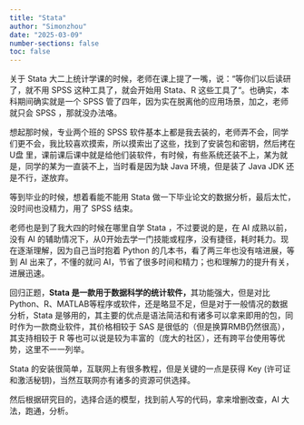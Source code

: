 ```yaml
---
title: "Stata"
author: "Simonzhou"
date: "2025-03-09"
number-sections: false
toc: false
---
```


关于 Stata 大二上统计学课的时候，老师在课上提了一嘴，说：“等你们以后读研了，就不用 SPSS 这种工具了，就会开始用 Stata、R 这些工具了“。也确实，本科期间确实就是一个 SPSS 管了四年，因为实在脱离他的应用场景，加之，老师就只会 SPSS ，那就没办法咯。

想起那时候，专业两个班的 SPSS 软件基本上都是我去装的，老师弄不会，同学们更不会，我比较喜欢摸索，所以摸索出了这些，找到了安装包和密钥，然后拷在 U盘 里，课前课后课中就是给他们装软件，有时候，有些系统还装不上，某为就是，同学的某为一直装不上，当时看是因为缺 Java 环境，但是装了 Java JDK 还是不行，遂放弃。

等到毕业的时候，想着看能不能用 Stata 做一下毕业论文的数据分析，最后太忙，没时间也没精力，用了 SPSS 结束。

老师也是到了我大四的时候在哪里自学 Stata ，不过要说的是，在 AI 成熟以前，没有 AI 的辅助情况下，从0开始去学一门技能或程序，没有捷径，耗时耗力。现在逐渐理解，因为自己当时抱着 Python 的几本书，看了两三年也没有啥进展，等到 AI 出来了，不懂的就问 AI，节省了很多时间和精力；也和理解力的提升有关，进展迅速。

回归正题，**Stata 是一款用于数据科学的统计软件，**其功能强大，但是对比 Python、R、MATLAB等程序或软件，还是略显不足，但是对于一般情况的数据分析，Stata 是够用的，其主要的优点是语法简洁和有诸多可以拿来即用的包，同时作为一款商业软件，其价格相较于 SAS 是很低的（但是换算RMB仍然很高），其支持相较于 R 等也可以说是较为丰富的（庞大的社区），还有跨平台使用等优势，这里不一一列举。

Stata 的安装很简单，互联网上有很多教程，但是关键的一点是获得 Key (许可证和激活秘钥)，当然互联网亦有诸多的资源可供选择。

然后根据研究目的，选择合适的模型，找到前人写的代码，拿来增删改查，AI 大法，跑通，分析。